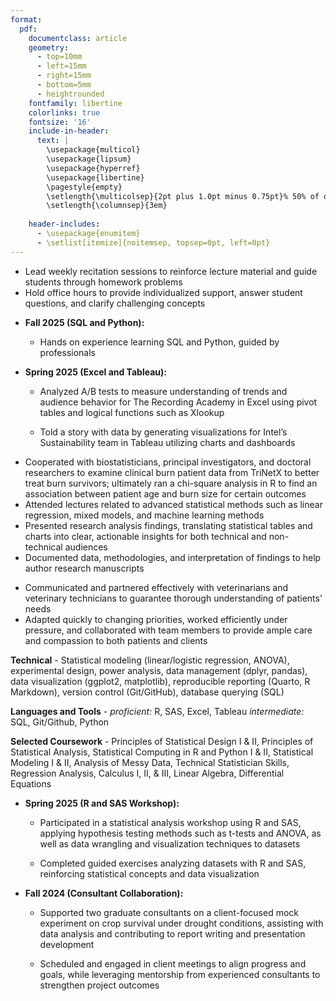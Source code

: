 ---
format: 
  pdf: 
    documentclass: article
    geometry:
      - top=10mm
      - left=15mm
      - right=15mm
      - bottom=5mm
      - heightrounded
    fontfamily: libertine
    colorlinks: true
    fontsize: '16'
    include-in-header: 
      text: |
        \usepackage{multicol}
        \usepackage{lipsum}
        \usepackage{hyperref}
        \usepackage{libertine}
        \pagestyle{empty}
        \setlength{\multicolsep}{2pt plus 1.0pt minus 0.75pt}% 50% of original values
        \setlength{\columnsep}{3em}
        
    header-includes:
      - \usepackage{enumitem}
      - \setlist[itemize]{noitemsep, topsep=0pt, left=0pt}
---

<!-- TITLE -->

\begin{huge}\begin{center}{\bf JESUS RODRIGUEZ}\end{center}\end{huge}

<!-- CONTACT INFO -->

\begin{center}jrodriguezb44@gmail.com ∙ 
\href{https://www.linkedin.com/in/jesus-rodriguez-09ab12178}{LinkedIn} ∙
\href{https://jesusrod44.github.io/portfolio}{Personal Website} ∙
Lincoln, NE
\end{center}
\vspace{3.5pt}

<!-- EDUCATION: 1ST BULLET -->

\begin{large}
  {\bf EDUCATION}
  \vspace{3pt}
  \hrule
  \begin{multicols}{2}
    \begin{flushleft}{\bf University of Nebraska-Lincoln}\end{flushleft}
    \begin{flushright}Graduation Date-Dec 2025\end{flushright}
  \end{multicols}
  \vspace{-0.17cm}
  \begin{multicols}{2}
    \begin{flushleft}Bachelor's in Statistics and Data Analytics\end{flushleft}
    \begin{flushright}Lincoln, NE\end{flushright}
  \end{multicols}
  \vspace{-0.17cm}
  \begin{multicols}{2}
    \begin{flushleft}Minor in Mathematics\end{flushleft}
  \end{multicols}
\end{large}

\vspace{0.05cm}

<!-- RELEVANT EXPERIENCE : 1ST BULLET-->

\begin{large}{\bf RELEVANT EXPERIENCE}
  \vspace{3pt}
  \hrule
  \begin{multicols}{2}
    \begin{flushleft}{\bf \href{https://statistics.unl.edu}{UNL Department of Statistics}}\end{flushleft}
    \begin{flushright}Aug 2025-Dec 2025\end{flushright}
  \end{multicols}
  \vspace{-0.17cm}
  \begin{multicols}{2}
    \begin{flushleft}\textit{Teaching Assitant}\end{flushleft}
    \begin{flushright}Lincoln, NE\end{flushright}\end
  {multicols}
\end{large}
\vspace{-0.16cm}

-   Lead weekly recitation sessions to reinforce lecture material and guide students through homework problems
-   Hold office hours to provide individualized support, answer student questions, and clarify challenging concepts

\vspace{3pt}

<!-- RELEVANT EXPERIENCE : 2ND BULLET -->

\begin{large}
  \begin{multicols}{2}
    \begin{flushleft}{\bf \href{https://globalcareeraccelerator.org}{The Global Career Accelerator}}\end{flushleft}
    \begin{flushright}Jan 2025-Dec 2025\end{flushright}
  \end{multicols}
  \vspace{-0.17cm}
  \begin{multicols}{2}
    \begin{flushleft}\textit{Data Analyst and Coding for Data Intern}\end
    {flushleft}\begin{flushright}Remote\end
    {flushright}
  \end{multicols}
\end{large}
\vspace{-0.16cm}

-   **Fall 2025 (SQL and Python):**

    -   Hands on experience learning SQL and Python, guided by professionals

-   **Spring 2025 (Excel and Tableau):**

    -   Analyzed A/B tests to measure understanding of trends and audience behavior for The Recording Academy in Excel using pivot tables and logical functions such as Xlookup

    -   Told a story with data by generating visualizations for Intel's Sustainability team in Tableau utilizing charts and dashboards

\vspace{3pt}

<!-- RELEVANT EXPERIENCE : 3RD BULLET -->

\begin{large}
  \begin{multicols}{2}
    \begin{flushleft}{\bf \href{https://www.utmb.edu/spph/department/of-biostatistics-data-science/programs-training/summer-institute}{University of Texas-Medical Branch}}\end{flushleft}
    \begin{flushright}June 2025-July 2025\end{flushright}
  \end{multicols}
  \vspace{-0.17cm}
  \begin{multicols}{2}
    \begin{flushleft}\textit{Biostatistics and Data Science Summer Intern}\end{flushleft}
    \begin{flushright}Galveston, TX\end{flushright}\end
  {multicols}
\end{large}
\vspace{-0.16cm}

-   Cooperated with biostatisticians, principal investigators, and doctoral researchers to examine clinical burn patient data from TriNetX to better treat burn survivors; ultimately ran a chi-square analysis in R to find an association between patient age and burn size for certain outcomes
-   Attended lectures related to advanced statistical methods such as linear regression, mixed models, and machine learning methods
-   Presented research analysis findings, translating statistical tables and charts into clear, actionable insights for both technical and non-technical audiences
-   Documented data, methodologies, and interpretation of findings to help author research manuscripts

\vspace{3pt}

<!-- OTHER WORK EXPERIENCE : 1ST BULLET -->

\begin{large}{\bf OTHER WORK EXPERIENCE}
  \vspace{3pt}
  \hrule
  \begin{multicols}{2}
    \begin{flushleft}{\bf \href{http://www.yorkanimalclinic.com}{York Animal Clinic}}\end{flushleft}
    \begin{flushright}May 2018-Present\end{flushright}
  \end{multicols}
  \vspace{-0.17cm}
  \begin{multicols}{2}
    \begin{flushleft}\textit{Veterinary Assistant}\end
    {flushleft}\begin{flushright}York, NE\end
    {flushright}
  \end{multicols}
\end{large}
\vspace{-0.16cm}

-   Communicated and partnered effectively with veterinarians and veterinary technicians to guarantee thorough understanding of patients' needs
-   Adapted quickly to changing priorities, worked efficiently under pressure, and collaborated with team members to provide ample care and compassion to both patients and clients

\vspace{3pt}

<!-- SKILLS -->

\begin{large}{\bf SKILLS}
  \vspace{3pt}
  \hrule
\end{large}
\vspace{-0.16cm}

**Technical** - Statistical modeling (linear/logistic regression, ANOVA), experimental design, power analysis, data management (dplyr, pandas), data visualization (ggplot2, matplotlib), reproducible reporting (Quarto, R Markdown), version control (Git/GitHub), database querying (SQL)

<!-- **Interpersonal** - Communication, Collaboration, Adaptability, Detail-oriented, Problem-solving -->

**Languages and Tools** - *proficient:* R, SAS, Excel, Tableau *intermediate:* SQL, Git/Github, Python

**Selected Coursework** - Principles of Statistical Design I & II, Principles of Statistical Analysis, Statistical Computing in R and Python I & II, Statistical Modeling I & II, Analysis of Messy Data, Technical Statistician Skills, Regression Analysis, Calculus I, II, & III, Linear Algebra, Differential Equations

\vspace{3pt}

\clearpage

<!-- INVOLVEMENT : 1ST BULLET -->

\begin{large}{\bf INVOLVEMENT}
  \vspace{3pt}
  \hrule  
  \begin{multicols}{2}
    \begin{flushleft}{\bf \href{https://statistics.unl.edu/sc3lhelp-desk}{Statistical Cross-disciplinary Collaboration and Consulting Lab}}\end{flushleft}
    \begin{flushright}Aug 2024-May 2025\end{flushright}
  \end{multicols}
  \vspace{-0.17cm}
  \begin{multicols}{2}
    \begin{flushleft}\textit{R and SAS Trainee and Assistant Consultant}\end
    {flushleft}\begin{flushright}Lincoln, NE\end
    {flushright}
  \end{multicols}
\end{large}
\vspace{-0.16cm}

-   **Spring 2025 (R and SAS Workshop):**

    -   Participated in a statistical analysis workshop using R and SAS, applying hypothesis testing methods such as t-tests and ANOVA, as well as data wrangling and visualization techniques to datasets

    -   Completed guided exercises analyzing datasets with R and SAS, reinforcing statistical concepts and data visualization

-   **Fall 2024 (Consultant Collaboration):**

    -   Supported two graduate consultants on a client-focused mock experiment on crop survival under drought conditions, assisting with data analysis and contributing to report writing and presentation development
    
    -   Scheduled and engaged in client meetings to align progress and goals, while leveraging mentorship from experienced consultants to strengthen project outcomes

\vspace{3pt}
